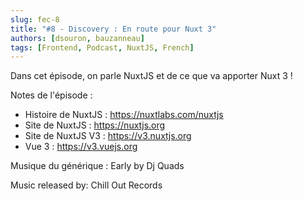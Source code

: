 ```yaml
---
slug: fec-8
title: "#8 - Discovery : En route pour Nuxt 3"
authors: [dsouron, bauzanneau]
tags: [Frontend, Podcast, NuxtJS, French]
---
```


Dans cet épisode, on parle NuxtJS et de ce que va apporter Nuxt 3 !

<!--truncate-->


<SpotifyEmbed href="https://open.spotify.com/embed/episode/3YKo0QGu5awbNiRioLWCt7" />

Notes de l'épisode :

- Histoire de NuxtJS : https://nuxtlabs.com/nuxtjs
- Site de NuxtJS : https://nuxtjs.org
- Site de NuxtJS V3 : https://v3.nuxtjs.org
- Vue 3 : https://v3.vuejs.org

Musique du générique : Early by Dj Quads

Music released by: Chill Out Records
